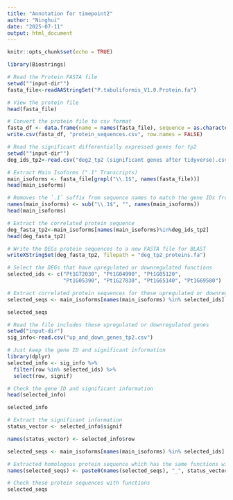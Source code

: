 ---
title: "Annotation for timepoint2"
author: "Ninghui"
date: "2025-07-11"
output: html_document
---

```{r setup, include=FALSE}
knitr::opts_chunk$set(echo = TRUE)
```

```{r cars}
library(Biostrings)
```

```{r}
# Read the Protein FASTA file
setwd(""input-dir"")
fasta_file<-readAAStringSet("P.tabuliformis_V1.0.Protein.fa")
```

```{r}
# View the protein file
head(fasta_file)
```

```{r}
# Convert the protein file to csv format
fasta_df <- data.frame(name = names(fasta_file), sequence = as.character(fasta_file))
write.csv(fasta_df, "protein_sequences.csv", row.names = FALSE)
```

```{r}
# Read the significant differentially expressed genes for tp2
setwd(""input-dir"")
deg_ids_tp2<-read.csv("deg2_tp2 (significant genes after tidyverse).csv")$row
```

```{r}
# Extract Main Isoforms (".1" Transcripts)
main_isoforms <- fasta_file[grepl("\\.1$", names(fasta_file))]
head(main_isoforms)
```
```{r}
# Removes the `.1` suffix from sequence names to match the gene IDs from the DEG file.
names(main_isoforms) <- sub("\\.1$", "", names(main_isoforms))
head(main_isoforms)
```

```{r}
# Extract the correlated protein sequence 
deg_fasta_tp2<-main_isoforms[names(main_isoforms)%in%deg_ids_tp2]
head(deg_fasta_tp2)
```
```{r}
# Write the DEGs protein sequences to a new FASTA file for BLAST
writeXStringSet(deg_fasta_tp2, filepath = "deg_tp2_proteins.fa")
```

```{r}
# Select the DEGs that have upregulated or downregulated functions
selected_ids <- c("Pt1G72030", "Pt1G04990", "Pt1G05120", 
                  "Pt1G05390", "Pt1G27830", "Pt1G65140", "Pt1G69580")
```

```{r}
# Extract correlated protein sequences for these upregulated or downregulated genes
selected_seqs <- main_isoforms[names(main_isoforms) %in% selected_ids]
```

```{r}
selected_seqs
```
```{r}
# Read the file includes these upregulated or downregulated genes
setwd("input-dir")
sig_info<-read.csv("up_and_down_genes_tp2.csv")
```

```{r}
# Just keep the gene ID and significant information
library(dplyr)
selected_info <- sig_info %>%
  filter(row %in% selected_ids) %>%
  select(row, signif)  
```

```{r}
# Check the gene ID and significant information
head(selected_info)
```
```{r}
selected_info
```

```{r}
# Extract the significant information
status_vector <- selected_info$signif
```

```{r}
names(status_vector) <- selected_info$row
```

```{r}
selected_seqs <- main_isoforms[names(main_isoforms) %in% selected_ids]
```

```{r}
# Extracted homologous protein sequence which has the same functions with DEGs (upregulated or downregulated functions)
names(selected_seqs) <- paste0(names(selected_seqs), "_", status_vector[names(selected_seqs)])
```

```{r}
# Check these protein sequences with functions
selected_seqs
```

